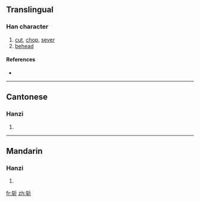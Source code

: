 {{also|斬}}
==Translingual==

===Han character===
{{Han char|rn=69|rad=斤|as=04|sn=8|four=|canj=大手竹一中 (KQHML)}}

# [[cut]], [[chop]], [[sever]]
# [[behead]]

====References====
* {{Han ref|kx=0479.111|hdz=32023.070|uh=65A9|ud=26025}}

----

==Cantonese==

===Hanzi===
{{yue-hanzi|jyut=|y=jaam2|tra=斬}}

# {{defn|Cantonese|sort=斤04}}

----

==Mandarin==

===Hanzi===
{{cmn-hanzi|tra=斬|pin=[[zhǎn]] ([[zhan3]])|wg=chan<sup>3</sup>}}

# {{defn|Mandarin|sort=斤04}}

[[fr:斩]]
[[zh:斩]]